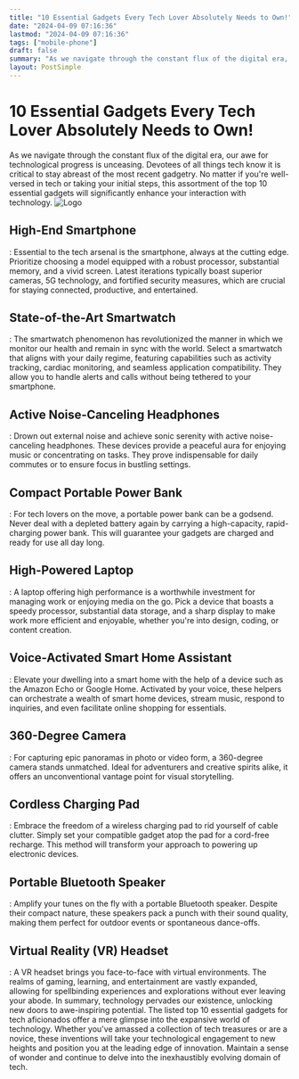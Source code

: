 ```yaml
---
title: "10 Essential Gadgets Every Tech Lover Absolutely Needs to Own!"
date: "2024-04-09 07:16:36"
lastmod: "2024-04-09 07:16:36"
tags: ["mobile-phone"]
draft: false
summary: "As we navigate through the constant flux of the digital era, our awe for technological progress is unceasing. Devotees of all things tech know it is critical to stay abreast of the most recent gadgetry. No matter if you're well-versed in tech or taking your initial steps, this assortment of the top 10 essential gadgets will significantly enhance your interaction with technology."
layout: PostSimple
---
```

# 10 Essential Gadgets Every Tech Lover Absolutely Needs to Own!
As we navigate through the constant flux of the digital era, our awe for technological progress is unceasing. Devotees of all things tech know it is critical to stay abreast of the most recent gadgetry. No matter if you're well-versed in tech or taking your initial steps, this assortment of the top 10 essential gadgets will significantly enhance your interaction with technology.
<img alt="Logo" src="https://cdn.seniorsselection.com/src_image/aad6a5cc9e26b4dba1c23339309750c6.webp"/>
## High-End Smartphone
:
Essential to the tech arsenal is the smartphone, always at the cutting edge. Prioritize choosing a model equipped with a robust processor, substantial memory, and a vivid screen. Latest iterations typically boast superior cameras, 5G technology, and fortified security measures, which are crucial for staying connected, productive, and entertained.
## State-of-the-Art Smartwatch
:
The smartwatch phenomenon has revolutionized the manner in which we monitor our health and remain in sync with the world. Select a smartwatch that aligns with your daily regime, featuring capabilities such as activity tracking, cardiac monitoring, and seamless application compatibility. They allow you to handle alerts and calls without being tethered to your smartphone.
## Active Noise-Canceling Headphones
:
Drown out external noise and achieve sonic serenity with active noise-canceling headphones. These devices provide a peaceful aura for enjoying music or concentrating on tasks. They prove indispensable for daily commutes or to ensure focus in bustling settings.
## Compact Portable Power Bank
:
For tech lovers on the move, a portable power bank can be a godsend. Never deal with a depleted battery again by carrying a high-capacity, rapid-charging power bank. This will guarantee your gadgets are charged and ready for use all day long.
## High-Powered Laptop
:
A laptop offering high performance is a worthwhile investment for managing work or enjoying media on the go. Pick a device that boasts a speedy processor, substantial data storage, and a sharp display to make work more efficient and enjoyable, whether you're into design, coding, or content creation.
## Voice-Activated Smart Home Assistant
:
Elevate your dwelling into a smart home with the help of a device such as the Amazon Echo or Google Home. Activated by your voice, these helpers can orchestrate a wealth of smart home devices, stream music, respond to inquiries, and even facilitate online shopping for essentials.
## 360-Degree Camera
:
For capturing epic panoramas in photo or video form, a 360-degree camera stands unmatched. Ideal for adventurers and creative spirits alike, it offers an unconventional vantage point for visual storytelling.
## Cordless Charging Pad
:
Embrace the freedom of a wireless charging pad to rid yourself of cable clutter. Simply set your compatible gadget atop the pad for a cord-free recharge. This method will transform your approach to powering up electronic devices.
## Portable Bluetooth Speaker
:
Amplify your tunes on the fly with a portable Bluetooth speaker. Despite their compact nature, these speakers pack a punch with their sound quality, making them perfect for outdoor events or spontaneous dance-offs.
## Virtual Reality (VR) Headset
:
A VR headset brings you face-to-face with virtual environments. The realms of gaming, learning, and entertainment are vastly expanded, allowing for spellbinding experiences and explorations without ever leaving your abode.
In summary, technology pervades our existence, unlocking new doors to awe-inspiring potential. The listed top 10 essential gadgets for tech aficionados offer a mere glimpse into the expansive world of technology. Whether you've amassed a collection of tech treasures or are a novice, these inventions will take your technological engagement to new heights and position you at the leading edge of innovation. Maintain a sense of wonder and continue to delve into the inexhaustibly evolving domain of tech.
        